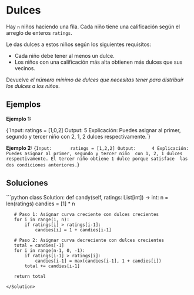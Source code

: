 # Dulces

Hay `n` niños haciendo una fila. Cada niño tiene una calificación según el arreglo de enteros `ratings`.

Le das dulces a estos niños según los siguientes requisitos:

- Cada niño debe tener al menos un dulce.
- Los niños con una calificación más alta obtienen más dulces que sus vecinos.

Devuelve *el número mínimo de dulces que necesitas tener para distribuir los dulces a los niños.*

## Ejemplos

**Ejemplo 1:**

<TerminalOutput>
{`Input: ratings = [1,0,2]
Output: 5
Explicación: Puedes asignar al primer, segundo y tercer niño 
               con 2, 1, 2 dulces respectivamente.`}
</TerminalOutput>

**Ejemplo 2:**
<TerminalOutput>
{`Input:       ratings = [1,2,2]
Output:      4
Explicación: Puedes asignar al primer, segundo y tercer niño 
               con 1, 2, 1 dulces respectivamente.
               El tercer niño obtiene 1 dulce porque satisface 
               las dos condiciones anteriores.`}
</TerminalOutput>

## Soluciones

<Solution title="Python" icon="Python">
```python
class Solution:
   def candy(self, ratings: List[int]) -> int:
       n = len(ratings)
       candies = [1] * n
       
       # Paso 1: Asignar curva creciente con dulces crecientes
       for i in range(1, n):
           if ratings[i] > ratings[i-1]:
               candies[i] = 1 + candies[i-1]
       
       # Paso 2: Asignar curva decreciente con dulces crecientes
       total = candies[-1]
       for i in range(n-1, 0, -1):
           if ratings[i-1] > ratings[i]:
               candies[i-1] = max(candies[i-1], 1 + candies[i])
           total += candies[i-1]
       
       return total
```
</Solution>

